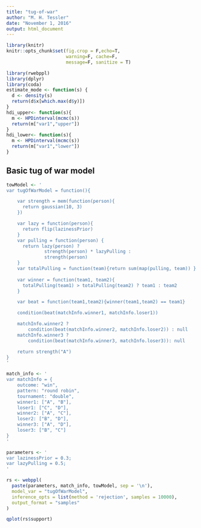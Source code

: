 ```yaml
---
title: "tug-of-war"
author: "M. H. Tessler"
date: "November 1, 2016"
output: html_document
---
```


```r
library(knitr)
knitr::opts_chunk$set(fig.crop = F,echo=T, 
                      warning=F, cache=F, 
                      message=F, sanitize = T)

library(rwebppl)
library(dplyr)
library(coda)
estimate_mode <- function(s) {
  d <- density(s)
  return(d$x[which.max(d$y)])
}
hdi_upper<- function(s){
  m <- HPDinterval(mcmc(s))
  return(m["var1","upper"])
}
hdi_lower<- function(s){
  m <- HPDinterval(mcmc(s))
  return(m["var1","lower"])
}
```

## Basic tug of war model

```r
towModel <- '
var tugOfWarModel = function(){

    var strength = mem(function(person){
      return gaussian(10, 3)
    })

    var lazy = function(person){
      return flip(lazinessPrior)
    }
    var pulling = function(person) {
      return lazy(person) ?
              strength(person) * lazyPulling :
              strength(person)
    }
    var totalPulling = function(team){return sum(map(pulling, team)) }
  
    var winner = function(team1, team2){
      totalPulling(team1) > totalPulling(team2) ? team1 : team2
    }

    var beat = function(team1,team2){winner(team1,team2) == team1}

    condition(beat(matchInfo.winner1, matchInfo.loser1))

    matchInfo.winner2 ? 
        condition(beat(matchInfo.winner2, matchInfo.loser2)) : null
    matchInfo.winner3 ? 
        condition(beat(matchInfo.winner3, matchInfo.loser3)): null

    return strength("A")
}
'
```

```r
match_info <- '
var matchInfo = {
    outcome: "win",
    pattern: "round robin",
    tournament: "double",
    winner1: ["A", "B"],
    loser1: ["C", "D"],
    winner2: ["A", "C"],
    loser2: ["B", "D"],
    winner3: ["A", "D"],
    loser3: ["B", "C"]
}
'

parameters <- '
var lazinessPrior = 0.3;
var lazyPulling = 0.5;
'

rs <- webppl(
  paste(parameters, match_info, towModel, sep = '\n'),
  model_var = "tugOfWarModel",
  inference_opts = list(method = 'rejection', samples = 10000),
  output_format = "samples"
)

qplot(rs$support)
```

